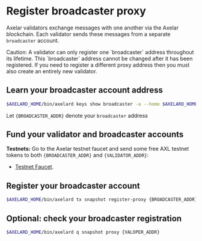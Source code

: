 # Register broadcaster proxy


Axelar validators exchange messages with one another via the Axelar blockchain. Each validator sends these messages from a separate `broadcaster` account.

<Callout type="warning" emoji="⚠️">
  Caution: A validator can only register one `broadcaster` address throughout
  its lifetime. This `broadcaster` address cannot be changed after it has been
  registered. If you need to register a different proxy address then you must
  also create an entirely new validator.
</Callout>

## Learn your broadcaster account address

```bash
$AXELARD_HOME/bin/axelard keys show broadcaster -a --home $AXELARD_HOME
```

Let `{BROADCASTER_ADDR}` denote your `broadcaster` address

## Fund your validator and broadcaster accounts

**Testnets:**
Go to the Axelar testnet faucet and send some free AXL testnet tokens to both `{BROADCASTER_ADDR}` and `{VALIDATOR_ADDR}`:

- [Testnet Faucet](https://faucet.testnet.axelar.dev/).

## Register your broadcaster account

```bash
$AXELARD_HOME/bin/axelard tx snapshot register-proxy {BROADCASTER_ADDR} --from validator --chain-id $AXELARD_CHAIN_ID --home $AXELARD_HOME --gas auto --gas-adjustment 1.4
```

## Optional: check your broadcaster registration

```bash
$AXELARD_HOME/bin/axelard q snapshot proxy {VALOPER_ADDR}
```
